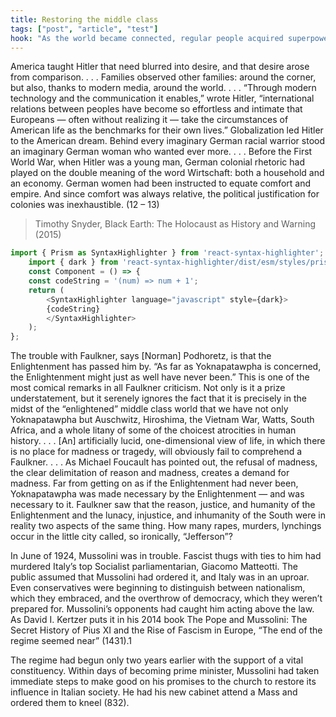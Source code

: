 ```yaml
---
title: Restoring the middle class
tags: ["post", "article", "test"]
hook: "As the world became connected, regular people acquired superpowers. Call it the rise of the bottom."
---
```


America taught Hitler that need blurred into desire, and that desire arose from comparison. . . . Families observed other families: around the corner, but also, thanks to modern media, around the world. . . . “Through modern technology and the communication it enables,” wrote Hitler, “international relations between peoples have become so effortless and intimate that Europeans — often without realizing it — take the circumstances of American life as the benchmarks for their own lives.” Globalization led Hitler to the American dream. Behind every imaginary German racial warrior stood an imaginary German woman who wanted ever more. . . . Before the First World War, when Hitler was a young man, German colonial rhetoric had played on the double meaning of the word Wirtschaft: both a household and an economy. German women had been instructed to equate comfort and empire. And since comfort was always relative, the political justification for colonies was inexhaustible. (12 – 13)

> Timothy Snyder, Black Earth: The Holocaust as History and Warning (2015)


```javascript
import { Prism as SyntaxHighlighter } from 'react-syntax-highlighter';
    import { dark } from 'react-syntax-highlighter/dist/esm/styles/prism';
    const Component = () => {
    const codeString = '(num) => num + 1';
    return (
        <SyntaxHighlighter language="javascript" style={dark}>
        {codeString}
        </SyntaxHighlighter>
    );
};
```

The trouble with Faulkner, says [Norman] Podhoretz, is that the Enlightenment has passed him by. “As far as Yoknapatawpha is concerned, the Enlightenment might just as well have never been.” This is one of the most comical remarks in all Faulkner criticism. Not only is it a prize understatement, but it serenely ignores the fact that it is precisely in the midst of the “enlightened” middle class world that we have not only Yoknapatawpha but Auschwitz, Hiroshima, the Vietnam War, Watts, South Africa, and a whole litany of some of the choicest atrocities in human history. . . . [An] artificially lucid, one-dimensional view of life, in which there is no place for madness or tragedy, will obviously fail to comprehend a Faulkner. . . . As Michael Foucault has pointed out, the refusal of madness, the clear delimitation of reason and madness, creates a demand for madness. Far from getting on as if the Enlightenment had never been, Yoknapatawpha was made necessary by the Enlightenment — and was necessary to it. Faulkner saw that the reason, justice, and humanity of the Enlightenment and the lunacy, injustice, and inhumanity of the South were in reality two aspects of the same thing. How many rapes, murders, lynchings occur in the little city called, so ironically, “Jefferson”?

In June of 1924, Mussolini was in trouble. Fascist thugs with ties to him had murdered Italy’s top Socialist parliamentarian, Giacomo Matteotti. The public assumed that Mussolini had ordered it, and Italy was in an uproar. Even conservatives were beginning to distinguish between nationalism, which they embraced, and the overthrow of democracy, which they weren’t prepared for. Mussolini’s opponents had caught him acting above the law. As David I. Kertzer puts it in his 2014 book The Pope and Mussolini: The Secret History of Pius XI and the Rise of Fascism in Europe, “The end of the regime seemed near” (1431).1

The regime had begun only two years earlier with the support of a vital constituency. Within days of becoming prime minister, Mussolini had taken immediate steps to make good on his promises to the church to restore its influence in Italian society. He had his new cabinet attend a Mass and ordered them to kneel (832).